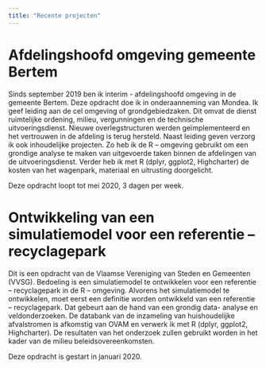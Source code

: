 ---
title: "Recente projecten"
---

# Afdelingshoofd omgeving gemeente Bertem

Sinds september 2019 ben ik interim - afdelingshoofd omgeving in de gemeente Bertem. Deze opdracht doe ik in onderaanneming van Mondea. Ik geef leiding aan de cel omgeving of grondgebiedzaken. Dit omvat de dienst ruimtelijke ordening, milieu, vergunningen en de technische uitvoeringsdienst. Nieuwe overlegstructuren werden geïmplementeerd en het vertrouwen in de afdeling is terug hersteld. Naast leiding geven verzorg ik ook inhoudelijke projecten. Zo heb ik de R – omgeving gebruikt om een grondige analyse te maken van uitgevoerde taken binnen de afdelingen van de uitvoeringsdienst. Verder heb ik met R (dplyr, ggplot2, Highcharter) de kosten van het wagenpark, materiaal en uitrusting doorgelicht. 

Deze opdracht loopt tot mei 2020, 3 dagen per week.

# Ontwikkeling van een simulatiemodel voor een referentie – recyclagepark

Dit is een opdracht van de Vlaamse Vereniging van Steden en Gemeenten (VVSG). Bedoeling is een simulatiemodel te ontwikkelen voor een referentie – recyclagepark in de R – omgeving. Alvorens het simulatiemodel te ontwikkelen, moet eerst een definitie worden ontwikkeld van een referentie – recyclagepark. Dat gebeurt aan de hand van een grondig data- analyse  en veldonderzoeken. De databank van de inzameling van huishoudelijke afvalstromen is afkomstig van OVAM en verwerk ik met R (dplyr, ggplot2, Highcharter). 
De resultaten van het onderzoek zullen gebruikt worden in het kader van de milieu beleidsovereenkomsten.

Deze opdracht is gestart in januari 2020.

